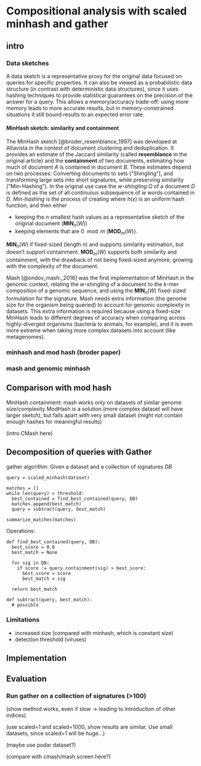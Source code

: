 <!--
The {#rmd-basics} text after the chapter declaration will allow us to link throughout the document back to the beginning of Chapter 1.  These labels will automatically be generated (if not specified) by changing the spaces to hyphens and capital letters to lowercase.  Look for the reference to this label at the beginning of Chapter 2.
-->

# Compositional analysis with scaled minhash and gather

\chaptermark{Scaled}

## intro

### Data sketches

A data sketch is a representative proxy for the original data focused on queries
for specific properties.
It can also be viewed as a probabilistic data structure (in contrast with
deterministic data structures),
since it uses hashing techniques to provide statistical guarantees on the
precision of the answer for a query.
This allows a memory/accuracy trade-off:
using more memory leads to more accurate results,
but in memory-constrained situations it still bound results to an expected error rate.

#### MinHash sketch: similarity and containment

The MinHash sketch [@broder_resemblance_1997] was developed at Altavista in the context of document clustering and deduplication.
It provides an estimate of the Jaccard similarity
(called **resemblance** in the original article)
and the **containment** of two documents,
estimating how much of document $A$ is contained in document $B$.
These estimates depend on two processes:
Converting documents to sets ("Shingling"),
and transforming large sets into short signatures,
while preserving similarity ("Min-Hashing").
In the original use case the *$w$-shingling* $\Omega$ of a document $D$ is defined as the set of all
continuous subsequence of $w$ words contained in $D$.
*Min-hashing* is the process of creating <!--$W = \{h(x) | \forall x \in \Omega\}$,-->
where $h(x)$ is an uniform hash function,
and then either

   - keeping the $n$ smallest hash values as a representative sketch of the original document ($\mathbf{MIN}_n(W)$)
   - keeping elements that are $0 \mod m$ ($\mathbf{MOD}_m(W)$).

$\mathbf{MIN}_n(W)$ if fixed-sized (length $n$) and supports similarity estimation,
but doesn't support containment.
$\mathbf{MOD}_m(W)$ supports both similarity and containment,
with the drawback of not being fixed-sized anymore,
growing with the complexity of the document.

Mash [@ondov_mash:_2016] was the first implementation of MinHash in the genomic context,
relating the $w$-shingling of a document to the $k$-mer composition of a genomic sequence,
and using the $\mathbf{MIN}_n(W)$ fixed-sized formulation for the signature.
Mash needs extra information (the genome size for the organism being queried) to account for genomic complexity in datasets.
This extra information is required because using a fixed-size MinHash leads to
different degrees of accuracy when comparing across highly-diverged organisms
(bacteria to animals, for example), and it is even more extreme when taking more
complex datasets into account (like metagenomes).

### minhash and mod hash (broder paper)

### mash and genomic minhash


## Comparison with mod hash

MinHash containment: mash works only on datasets of similar genome size/complexity
ModHash is a solution (more complex dataset will have larger sketch), but falls apart
with very small dataset (might not contain enough hashes for meaningful results)

(intro CMash here)

## Decomposition of queries with Gather

gather algorithm: Given a dataset and a collection of signatures $DB$
```
query = scaled_minhash(dataset)

matches = []
while len(query) > threshold:
  best_contained = find_best_contained(query, DB)
  matches.append(best_match)
  query = subtract(query, best_match)

summarize_matches(matches)
```

Operations:
```
def find_best_contained(query, DB):
  best_score = 0.0
  best_match = None

  for sig in DB:
    if score := query.containment(sig) > best_score:
      best_score = score
      best_match = sig

  return best_match
```

```
def subtract(query, best_match):
  # possible 
```

### Limitations

- increased size (compared with minhash, which is constant size)
- detection threshold (viruses)

## Implementation



## Evaluation

### Run gather on a collection of signatures (>100)

(show method works, even if slow -> leading to introduction of other indices)

(use scaled=1 and scaled=1000, show results are similar.
Use small datasets, since scaled=1 will be huge...)

(maybe use podar dataset?)

(compare with cmash/mash screen here?)













































<!--
#### Bloom Filter: Set membership

The Bloom Filter [@bloom_space/time_1970] allows set membership queries.
Inserting an element in a Bloom Filter is a two-step process: first use multiple
hash functions on the element,
and then for each bit set in the hashed value update the same position in the
bit array.
Querying an element involves calculating the multiple hash values for the
element and then checking if the bits are set in the bit array.
This guarantees that a false negative is impossible
(if the element was inserted,
a bit would be set),
but can report false positives if there are collisions in the hash values.

khmer [@crusoe_khmer_2015] implements a variation where longer (and multiple) bit arrays are used,
and hash functions are derived from a composed hashing strategy $h_i(x) = h(x) \mod p_i$,
where each bit array has a distinct length $p_i$ (and $p$ is a prime number),
with $h(x)$ being a more CPU-intensive hash function.

Bloom Filters are used extensively in bioinformatics,
including lossy representation of assembly graphs [@pell_scaling_2012] and as
a filtering step in processing pipelines [@ondov_mash:_2016].

#### HyperLogLog: Cardinality estimation

The HyperLogLog sketch [@flajolet_hyperloglog:_2008] estimates the number of unique elements in a dataset.
It is designed to lower the variability of a more basic estimator:
given a run of $\rho$ zeros in a binary sequence,
it estimates the cardinality of the dataset to be $2^{\rho}$.
It achieves this by splitting the binary sequence in two:
the lower bits define an index for $m$ registers,
and each register contain the longest run of zeros seen for that index.
The HyperLogLog estimator $E(D)$ is an harmonic mean of the registers $M$,
with a correction factor $\alpha_m$ for the number of registers:
$$E(D) = \alpha_m m^2 \left( \sum_{j=0}^{m-1} 2^{-M[j]} \right)^{-1}$$
More recent methods [@heule_hyperloglog_2013] improve the cardinality estimator
by further refining the estimate based on empirical data.

In genomic contexts, the khmer [@crusoe_khmer_2015] implementation of HyperLogLog [@irber_junior_efficient_2016]
uses the $k$-mer composition of a genomic dataset and the \emph{murmurhash3} hash function,
together with the improved estimator from [@heule_hyperloglog_2013].
Dashing [@baker_dashing:_2018] is a recent method that supports both similarity and cardinality estimation using HyperLogLog,
based on a better estimator for union and intersection of HyperLogLog sketches by [@ertl_new_2017].
-->
